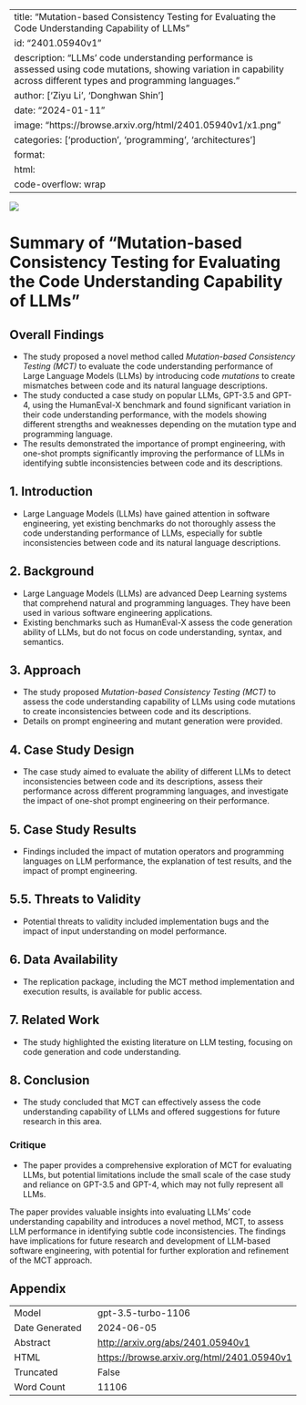 
---
title: "Mutation-based Consistency Testing for Evaluating the Code Understanding Capability of LLMs"
id: "2401.05940v1"
description: "LLMs' code understanding performance is assessed using code mutations, showing variation in capability across different types and programming languages."
author: ['Ziyu Li', 'Donghwan Shin']
date: "2024-01-11"
image: "https://browse.arxiv.org/html/2401.05940v1/x1.png"
categories: ['production', 'programming', 'architectures']
format:
  html:
    code-overflow: wrap
---

![](https://browse.arxiv.org/html/2401.05940v1/x1.png)

# Summary of "Mutation-based Consistency Testing for Evaluating the Code Understanding Capability of LLMs"

## Overall Findings
- The study proposed a novel method called *Mutation-based Consistency Testing (MCT)* to evaluate the code understanding performance of Large Language Models (LLMs) by introducing code *mutations* to create mismatches between code and its natural language descriptions.
- The study conducted a case study on popular LLMs, GPT-3.5 and GPT-4, using the HumanEval-X benchmark and found significant variation in their code understanding performance, with the models showing different strengths and weaknesses depending on the mutation type and programming language.
- The results demonstrated the importance of prompt engineering, with one-shot prompts significantly improving the performance of LLMs in identifying subtle inconsistencies between code and its descriptions.

## 1. Introduction

- Large Language Models (LLMs) have gained attention in software engineering, yet existing benchmarks do not thoroughly assess the code understanding performance of LLMs, especially for subtle inconsistencies between code and its natural language descriptions.

## 2. Background
- Large Language Models (LLMs) are advanced Deep Learning systems that comprehend natural and programming languages. They have been used in various software engineering applications.
- Existing benchmarks such as HumanEval-X assess the code generation ability of LLMs, but do not focus on code understanding, syntax, and semantics.

## 3. Approach
- The study proposed *Mutation-based Consistency Testing (MCT)* to assess the code understanding capability of LLMs using code mutations to create inconsistencies between code and its descriptions.
- Details on prompt engineering and mutant generation were provided.

## 4. Case Study Design
- The case study aimed to evaluate the ability of different LLMs to detect inconsistencies between code and its descriptions, assess their performance across different programming languages, and investigate the impact of one-shot prompt engineering on their performance.

## 5. Case Study Results
- Findings included the impact of mutation operators and programming languages on LLM performance, the explanation of test results, and the impact of prompt engineering.

## 5.5. Threats to Validity
- Potential threats to validity included implementation bugs and the impact of input understanding on model performance.

## 6. Data Availability
- The replication package, including the MCT method implementation and execution results, is available for public access.

## 7. Related Work
- The study highlighted the existing literature on LLM testing, focusing on code generation and code understanding.

## 8. Conclusion
- The study concluded that MCT can effectively assess the code understanding capability of LLMs and offered suggestions for future research in this area.

### Critique
- The paper provides a comprehensive exploration of MCT for evaluating LLMs, but potential limitations include the small scale of the case study and reliance on GPT-3.5 and GPT-4, which may not fully represent all LLMs.

The paper provides valuable insights into evaluating LLMs' code understanding capability and introduces a novel method, MCT, to assess LLM performance in identifying subtle code inconsistencies. The findings have implications for future research and development of LLM-based software engineering, with potential for further exploration and refinement of the MCT approach.

## Appendix

|          |          |
|----------|----------|
| Model     | gpt-3.5-turbo-1106       |
| Date Generated     | 2024-06-05       |
| Abstract | [http://arxiv.org/abs/2401.05940v1](http://arxiv.org/abs/2401.05940v1)        |
| HTML     | [https://browse.arxiv.org/html/2401.05940v1](https://browse.arxiv.org/html/2401.05940v1)       |
| Truncated       | False       |
| Word Count       | 11106       |